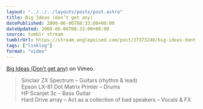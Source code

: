 ```yaml
---
layout: "../../../layouts/posts/post.astro"
title: Big Ideas (don’t get any)
datePublished: 2008-06-06T08:33:00+00:00
dateUpdated: 2008-06-06T08:33:00+00:00
source: tumblr stream
tumblrUrl: https://stream.anglepoised.com/post/37373248/big-ideas-dont-get-any-on-vimeo-sinclair-zx
tags: ["linklog"]
format: "video"
---
```



<Vimeo id="https://vimeo.com/1109226" />

[Big Ideas (Don&rsquo;t get any)][1] on Vimeo.

> Sinclair ZX Spectrum &#8211; Guitars (rhythm & lead)<br />
> Epson LX-81 Dot Matrix Printer &#8211; Drums<br />
> HP Scanjet 3c &#8211; Bass Guitar<br />
> Hard Drive array &#8211; Act as a collection of bad speakers &#8211; Vocals & FX

[1]: https://vimeo.com/1109226
